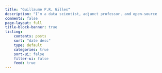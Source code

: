 ```yaml
---
title: "Guillaume P.R. Gilles"
description: "I’m a data scientist, adjunct professor, and open-source contributor."
comments: false
page-layout: full
title-block-banner: true
listing:
    contents: posts
    sort: "date desc"
    type: default
    categories: true
    sort-ui: false
    filter-ui: false
    feed: true
---
```


